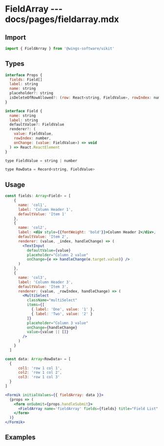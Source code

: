 # FieldArray --- docs/pages/fieldarray.mdx


## Import

```js
import { FieldArray } from '@wings-software/uikit'
```

## Types

```js
interface Props {
  fields: Field[]
  label: string
  name: string
  placeholder?: string
  isDeleteOfRowAllowed?: (row: React<string, FieldValue>, rowIndex: number) => boolean
}

interface Field {
  name: string
  label: string
  defaultValue?: FieldValue
  renderer?: (
    value: FieldValue,
    rowIndex: number,
    onChange: (value: FieldValue>) => void
  ) => React.ReactElement
}

type FieldValue = string | number

type RowData = Record<string, FieldValue>
```

## Usage

```jsx
const fields: Array<Field> = [
    {
      name: 'col1',
      label: 'Column Header 1',
      defaultValue: 'Item 1'
    },
    {
      name: 'col2',
      label: <div style={{fontWeight: 'bold'}}>Column Header 2</div>,
      defaultValue: 'Item 2',
      renderer: (value, _index, handleChange) => (
        <TextInput
          defaultValue={value}
          placeholder="Column 2 value"
          onChange={e => handleChange(e.target.value)} />
      )
    },
    {
      name: 'col3',
      label: 'Column Header 3',
      defaultValue: 'Item 3',
      renderer: (value, _rowIndex, handleChange) => (
        <MultiSelect
          className="multiSelect"
          items={[
            { label: 'One', value: '1' },
            { label: 'Two', value: '2' }
          ]}
          placeholder="Column 3 value"
          onChange={handleChange}
          value={value || []}
        />
      )
    }
  ]

const data: Array<RowData> = [
  {
      col1: 'row 1 col 1',
      col2: 'row 1 col 2',
      col3: 'row 1 col 3'
  }
]

<Formik initialValues={{ fieldArray: data }}>
  {props => (
    <form onSubmit={props.handleSubmit}>
      <FieldArray name='fieldArray' fields={fields} title="Field List" placeholder="Help Text" />
    </form>
  )}
</Formik>
```

## Examples

<FieldArrayExample />

